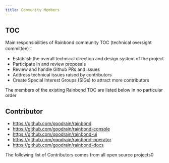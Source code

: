 ```yaml
---
title: Community Members
---
```



## TOC

Main responsibilities of Rainbond community TOC (technical oversight committee)：

* Establish the overall technical direction and design system of the project
* Participate in and review proposals
* Review and handle Github PRs and issues
* Address technical issues raised by contributors
* Create Special Interest Groups (SIGs) to attract more contributors

The members of the existing Rainbond TOC are listed below in no particular order


<TocCardList/>

## Contributor

* https://github.com/goodrain/rainbond
* https://github.com/goodrain/rainbond-console
* https://github.com/goodrain/rainbond-ui
* https://github.com/goodrain/rainbond-operator
* https://github.com/goodrain/rainbond-docs

The following list of Contributors comes from all open source projects0
<ContributorCardList/>

